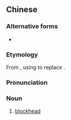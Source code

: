 {{also|猪头丙}}
==Chinese==
{{zh-forms|s=猪头丙|type=21}}

===Alternative forms===
* {{zh-l|豬頭炳}}

===Etymology===
From {{zh-l|豬頭三|tr=-}}, using {{zh-l|丙|tr=-|third of the [[heavenly stem]]s}} to replace {{zh-l|三|tr=-|three}}.

===Pronunciation===
{{zh-pron
|c=zyu1 tau4 bing2
|cat=n
}}

===Noun===
{{zh-noun}}

# {{lb|zh|Cantonese}} [[blockhead]]